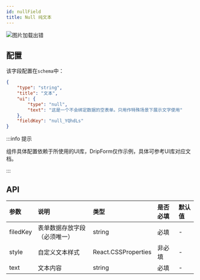 ```yaml
---
id: nullField
title: Null 纯文本
---
```



<img src='https://storage.360buyimg.com/imgtools/57486b4111-857fddc0-4cf9-11ec-89c8-f9e7ed0c7791.png' alt="图片加载出错"/>

## 配置
该字段配置在`schema`中：

```json title="schema" {12,13,14}
{
    "type": "string",
    "title": "文本",
    "ui": {
        "type": "null",
        "text": "这是一个不会绑定数据的空表单。只用作特殊场景下展示文字使用"
    },
    "fieldKey": "null_YQhdLs"
}
```

:::info 提示

组件具体配置依赖于所使用的UI库，DripForm仅作示例，具体可参考UI库对应文档。

:::

## API
| 参数        | 说明     | 类型     |  是否必填 | 默认值 |
|:-----------|:--------------------------------------------------------------|:--------|:---|:---|
| filedKey      | 表单数据存放字段（必须唯一）| string   | 必填 | - |
| style      | 自定义文本样式 | React.CSSProperties   | 非必填 | -  |
| text      | 文本内容 | string  | 必填 | - |



